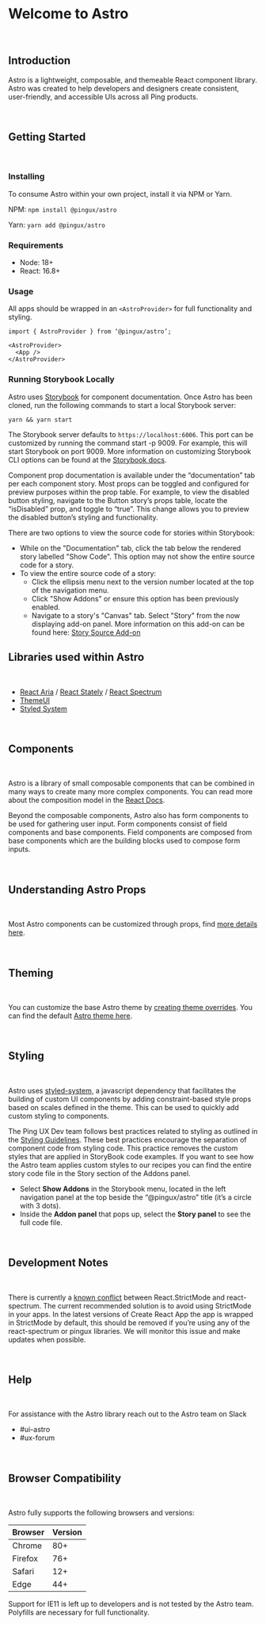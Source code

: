 
<Meta title="Docs/Welcome" />

# Welcome to Astro

<br />

## Introduction

Astro is a lightweight, composable, and themeable React component library. Astro was created to help developers and designers create consistent, user-friendly, and accessible UIs across all Ping products.

<br />

## Getting Started

<br />

### Installing

To consume Astro within your own project, install it via NPM or Yarn.

NPM: 
`npm install @pingux/astro`

Yarn: 
`yarn add @pingux/astro`

### Requirements

- Node: 18+
- React: 16.8+

### Usage

All apps should be wrapped in an `<AstroProvider>` for full functionality and styling.

```
import { AstroProvider } from ‘@pingux/astro’;

<AstroProvider>
  <App />
</AstroProvider>
```

### Running Storybook Locally

Astro uses [Storybook](https://storybook.js.org/) for component documentation. Once Astro has been cloned, run the following commands to start a local Storybook server:

`yarn && yarn start`

The Storybook server defaults to `https://localhost:6006`. This port can be customized by running the command start -p 9009. For example, this will start Storybook on port 9009. More information on customizing Storybook CLI options can be found at the [Storybook docs](https://storybook.js.org/docs/react/api/cli-options). 

Component prop documentation is available under the “documentation” tab per each component story. Most props can be toggled and configured for preview purposes within the prop table.
For example, to view the disabled button styling, navigate to the Button story’s props table, locate the “isDisabled” prop, and toggle to “true”. This change allows you to preview the disabled button’s styling and functionality.

There are two options to view the source code for stories within Storybook:
- While on the "Documentation" tab, click the tab below the rendered story labelled "Show Code". This option may not show the entire source code for a story.
- To view the entire source code of a story:
    - Click the ellipsis menu next to the version number located at the top of the navigation menu. 
    - Click "Show Addons" or ensure this option has been previously enabled.
    - Navigate to a story's "Canvas" tab. Select "Story" from the now displaying add-on panel. More information on this add-on can be found here: [Story Source Add-on](https://storybook.js.org/addons/@storybook/addon-storysource#displaying-full-source)




## Libraries used within Astro

<br />

- [React Aria](https://react-spectrum.adobe.com/react-aria/index.html) / [React Stately](https://react-spectrum.adobe.com/react-stately/index.html) / [React Spectrum](https://react-spectrum.adobe.com/react-spectrum/index.html)
- [ThemeUI](https://theme-ui.com/)
- [Styled System](https://styled-system.com/)

<br />

## Components

<br />

Astro is a library of small composable components that can be combined in many ways to create many more complex components. You can read more about the composition model in the [React Docs](https://reactjs.org/docs/composition-vs-inheritance.html). 

Beyond the composable components, Astro also has form components to be used for gathering user input. Form components consist of field components and base components. Field components are composed from base components which are the building blocks used to compose form inputs.

<br />

## Understanding Astro Props

<br />

Most Astro components can be customized through props, find [more details here](./?path=/story/docs-props--page). 

<br />

## Theming

<br />

You can customize the base Astro theme by [creating theme overrides](./?path=/docs/docs-theme-custom-themes--page). 
You can find the default [Astro theme here](./?path=/docs/docs-theme-astro-theme--page).

<br />

## Styling

<br />

Astro uses [styled-system,](https://styled-system.com/table/) a javascript dependency that facilitates the building of custom UI components by adding constraint-based style props based on scales defined in the theme. This can be used to quickly add custom styling to components.

The Ping UX Dev team follows best practices related to styling as outlined in the [Styling Guidelines](./?path=/story/docs-theme-styling-guideline--page). These best practices encourage the separation of component code from styling code. This practice removes the custom styles that are applied in StoryBook code examples. If you want to see how the Astro team applies custom styles to our recipes you can find the entire story code file in the Story section of the Addons panel. 
- Select **Show Addons** in the Storybook menu, located in the left navigation panel at the top beside the “@pingux/astro” title (it’s a circle with 3 dots).
- Inside the **Addon panel** that pops up, select the **Story panel** to see the full code file.

<br />

## Development Notes

<br />

There is currently a [known conflict](https://github.com/adobe/react-spectrum/issues/779) between React.StrictMode and react-spectrum. The current recommended solution is to avoid using StrictMode in your apps. In the latest versions of Create React App the app is wrapped in StrictMode by default, this should be removed if you’re using any of the react-spectrum or pingux libraries. We will monitor this issue and make updates when possible.

<br />

## Help

<br />

For assistance with the Astro library reach out to the Astro team on Slack
- #ui-astro
- #ux-forum

<br />


## Browser Compatibility

<br />

Astro fully supports the following browsers and versions:

| Browser     | Version     |
| ----------- | ----------- |
| Chrome      | 80+         |
| Firefox     | 76+         |
| Safari      | 12+         |
| Edge        | 44+         |


Support for IE11 is left up to developers and is not tested by the Astro team. Polyfills are necessary for full functionality.
